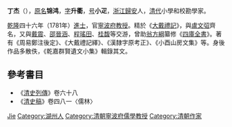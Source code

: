 '''丁杰'''（{{bd|1738年||1807年|catIdx=Ding丁}}），[[原名|原名]]'''锦鸿'''，[[表字|字]]'''升衢'''，[[号|号]]'''小疋'''，[[浙江|浙江]][[歸安|歸安]]人，[[清代|清代]]小學和校勘學家。

[[乾隆|乾隆]]四十六年（1781年）[[進士|進士]]，官[[寧波府|寧波府]][[教授|教授]]。精於《[[大戴禮記|大戴禮記]]》，與[[盧文弨|盧文弨]]齊名，又與[[戴震|戴震]]、[[邵晉涵|邵晉涵]]、[[程瑤田|程瑤田]]、[[桂馥|桂馥]]等交游，曾助[[翁方綱|翁方綱]]纂修《[[四庫全書|四庫全書]]》。著有《周易鄭注後定》、《大戴禮記繹》、《漢隸字原考正》、《小酉山房文集》等。身後作品多散佚，《乾嘉群賢遺文小集》輯錄其文。

== 參考書目 ==
*《[[清史列傳|清史列傳]]》卷六十八
*《[[清史稿|清史稿]]》卷四八一〈儒林〉  

{{乾隆四十六年辛丑科殿試金榜}}
{{Authority control}}
{{DEFAULTSORT:Ding丁}}
[[Category:丁姓|Jie]]
[[Category:湖州人|Category:湖州人]]
[[Category:清朝寧波府儒學教授|Category:清朝寧波府儒學教授]]
[[Category:清朝作家|Category:清朝作家]]